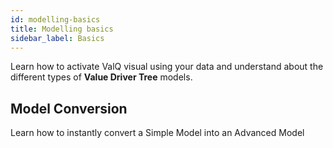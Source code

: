```yaml
---
id: modelling-basics
title: Modelling basics
sidebar_label: Basics
---
```


Learn how to activate ValQ visual using your data and understand about the different types of **Value Driver Tree** models.

<Vimeo
    video="https://player.vimeo.com/video/438788150"
    responsive={true}
/>

## Model Conversion

Learn how to instantly convert a Simple Model into an Advanced Model

<Vimeo
    video="https://player.vimeo.com/video/438794608"
    responsive={true}
/>